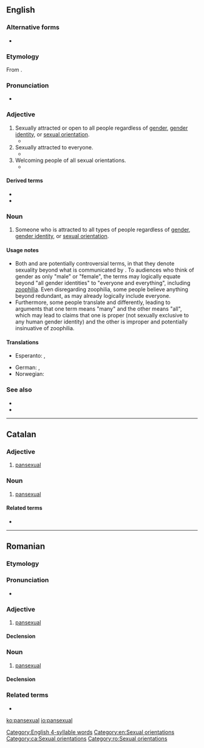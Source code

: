{{also|pan-sexual}}
==English==

===Alternative forms===
* {{l|en|pan-sexual}}

===Etymology===
From {{affix|en|pan-|-sexual}}.

===Pronunciation===
* {{a|GenAm}} {{IPA|/pænˈsɛkʃuəl/|lang=en}}
[[Category:English 4-syllable words]]

===Adjective===
{{en-adj|-}}

# Sexually attracted or open to all people regardless of [[gender]], [[gender identity]], or [[sexual orientation]].
#* {{quote-journal|1995|October 11|Owen McNally|The Vigor, Venom and Wit of Gore Vidal|Hartford Courant|page=E1|url=http://pqasb.pqarchiver.com/courant/access/22919641.html?dids=22919641:22919641&FMT=ABS|passage=As a writer/sexologist, he argues that people are neither homosexual nor heterosexual but '''pansexual'''.}}
# Sexually attracted to everyone.
#* {{quote-book|2004|John Leland|Hip: The History|url=http://books.google.com/books?id=oxzubo1GS7oC|isbn=0060528176|page=50|passage=To the end he denied that he was homosexual; his writings are '''pansexual''', finding carnal ripeness in the soul, in nature, as well as in men and women.}}
# Welcoming people of all sexual orientations.
#* {{quote-book|1998|Dossie Easton & Catherine A. Liszt|The Ethical Slut|url=http://books.google.com/books?id=I0OwAAAAIAAJ|isbn=1890159018|page=262
|passage=We like to attend '''pansexual''' group sex parties, which means that attendees may identify as gay or lesbian or bisexual or hetero or transgendered, but are generally comfortable and happy to play side-by-side with people whose desires may be entirely different than their own.}}

====Derived terms====
* {{l|en|pansexuality}}
* {{l|en|pansexually}}

===Noun===
{{en-noun}}

# Someone who is attracted to all types of people regardless of [[gender]], [[gender identity]], or [[sexual orientation]].

====Usage notes====
* Both {{m|en||pansexual}} and {{m|en|omnisexual}} are potentially controversial terms, in that they denote sexuality beyond what is communicated by {{m|en|bisexual}}. To audiences who think of gender as only "male" or "female", the terms may logically equate beyond "all gender identities" to "everyone and everything", including [[zoophilia]]. Even disregarding zoophilia, some people believe anything beyond {{m|en||bisexual}} redundant, as {{m|en||bisexual}} may already logically include everyone.
* Furthermore, some people translate {{m|en|pan-}} and {{m|en|omni-}} differently, leading to arguments that one term means "many" and the other means "all", which may lead to claims that one is proper (not sexually exclusive to any human gender identity) and the other is improper and potentially insinuative of zoophilia.

====Translations====
{{trans-top|attraction to all gender identities}}
* Esperanto: {{t|eo|ĉiuseksema}}, {{t|eo|ajnseksema}}
{{trans-mid}}
* German: {{t+|de|pansexuell}}, {{t+|de|pan}}
* Norwegian: {{t-needed|no}}
{{trans-bottom}}

===See also===
* {{list:sexual orientations/en}}
* {{l|en|pangender}}

[[Category:en:Sexual orientations]]

----

==Catalan==

===Adjective===
{{ca-adj|mf}}

# [[#English|pansexual]]

===Noun===
{{ca-noun|mf}}

# [[#English|pansexual]]

====Related terms====
* {{l|ca|pansexualitat}}

[[Category:ca:Sexual orientations]]

----

==Romanian==

===Etymology===
{{etyl|en|ro}} {{m|en|pansexual}}

===Pronunciation===
* {{IPA|/ˌpan.sek.suˈal/|lang=ro}}

===Adjective===
{{ro-adj|4}}

# [[#English|pansexual]]

====Declension====
{{ro-adj-4}}

===Noun===
{{ro-noun|m|pansexuali}}

# [[#English|pansexual]]

====Declension====
{{ro-noun-m}}

===Related terms===
* {{l|ro|pansexualitate}}

[[Category:ro:Sexual orientations]]

[[ko:pansexual]]
[[io:pansexual]]